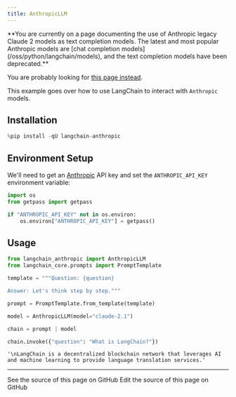 ```yaml
---
title: AnthropicLLM
---
```



<Warning>
**You are currently on a page documenting the use of Anthropic legacy Claude 2 models as text completion models. The latest and most popular Anthropic models are [chat completion models](/oss/python/langchain/models), and the text completion models have been deprecated.**

You are probably looking for [this page instead](/oss/python/integrations/chat/anthropic/).
</Warning>

This example goes over how to use LangChain to interact with `Anthropic` models.

## Installation

```python
%pip install -qU langchain-anthropic
```

## Environment Setup

We'll need to get an [Anthropic](https://console.anthropic.com/settings/keys) API key and set the `ANTHROPIC_API_KEY` environment variable:

```python
import os
from getpass import getpass

if "ANTHROPIC_API_KEY" not in os.environ:
    os.environ["ANTHROPIC_API_KEY"] = getpass()
```

## Usage

```python
from langchain_anthropic import AnthropicLLM
from langchain_core.prompts import PromptTemplate

template = """Question: {question}

Answer: Let's think step by step."""

prompt = PromptTemplate.from_template(template)

model = AnthropicLLM(model="claude-2.1")

chain = prompt | model

chain.invoke({"question": "What is LangChain?"})
```

```output
'\nLangChain is a decentralized blockchain network that leverages AI and machine learning to provide language translation services.'
```

---

<CardGroup cols={2}>
  <Card title="View Source" icon="eye" href="https://github.com/langchain-ai/docs/blob/main/src/oss/python/integrations/llms/anthropic.mdx">
    See the source of this page on GitHub
  </Card>
  <Card title="Edit Source" icon="pen-to-square" href="https://github.com/langchain-ai/docs/edit/main/src/oss/python/integrations/llms/anthropic.mdx">
    Edit the source of this page on GitHub
  </Card>
</CardGroup>
